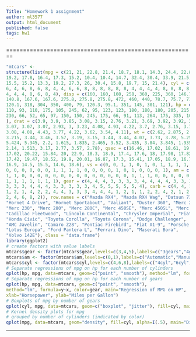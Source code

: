 ```yaml
---
Title: "Homework 1 assignment"
author: ml3577
output: html_document
published: false
tags: hw1
---
```

========================================================
```r
"mtcars" <-
structure(list(mpg = c(21, 21, 22.8, 21.4, 18.7, 18.1, 14.3, 24.4, 22.8, 
19.2, 17.8, 16.4, 17.3, 15.2, 10.4, 10.4, 14.7, 32.4, 30.4, 33.9, 21.5, 
15.5, 15.2, 13.3, 19.2, 27.3, 26, 30.4, 15.8, 19.7, 15, 21.4), cyl = c(6, 
6, 4, 6, 8, 6, 8, 4, 4, 6, 6, 8, 8, 8, 8, 8, 8, 4, 4, 4, 4, 8, 8, 8, 8, 
4, 4, 4, 8, 6, 8, 4), disp = c(160, 160, 108, 258, 360, 225, 360, 146.7, 
140.8, 167.6, 167.6, 275.8, 275.8, 275.8, 472, 460, 440, 78.7, 75.7, 71.1, 
120.1, 318, 304, 350, 400, 79, 120.3, 95.1, 351, 145, 301, 121), hp = c(110, 
110, 93, 110, 175, 105, 245, 62, 95, 123, 123, 180, 180, 180, 205, 215, 
230, 66, 52, 65, 97, 150, 150, 245, 175, 66, 91, 113, 264, 175, 335, 109
), drat = c(3.9, 3.9, 3.85, 3.08, 3.15, 2.76, 3.21, 3.69, 3.92, 3.92, 3.92, 
3.07, 3.07, 3.07, 2.93, 3, 3.23, 4.08, 4.93, 4.22, 3.7, 2.76, 3.15, 3.73, 
3.08, 4.08, 4.43, 3.77, 4.22, 3.62, 3.54, 4.11), wt = c(2.62, 2.875, 2.32, 
3.215, 3.44, 3.46, 3.57, 3.19, 3.15, 3.44, 3.44, 4.07, 3.73, 3.78, 5.25, 
5.424, 5.345, 2.2, 1.615, 1.835, 2.465, 3.52, 3.435, 3.84, 3.845, 1.935, 
2.14, 1.513, 3.17, 2.77, 3.57, 2.78), qsec = c(16.46, 17.02, 18.61, 19.44, 
17.02, 20.22, 15.84, 20, 22.9, 18.3, 18.9, 17.4, 17.6, 18, 17.98, 17.82, 
17.42, 19.47, 18.52, 19.9, 20.01, 16.87, 17.3, 15.41, 17.05, 18.9, 16.7, 
16.9, 14.5, 15.5, 14.6, 18.6), vs = c(0, 0, 1, 1, 0, 1, 0, 1, 1, 1, 1, 
0, 0, 0, 0, 0, 0, 1, 1, 1, 1, 0, 0, 0, 0, 1, 0, 1, 0, 0, 0, 1), am = c(1, 
1, 1, 0, 0, 0, 0, 0, 0, 0, 0, 0, 0, 0, 0, 0, 0, 1, 1, 1, 0, 0, 0, 0, 0, 
1, 1, 1, 1, 1, 1, 1), gear = c(4, 4, 4, 3, 3, 3, 3, 4, 4, 4, 4, 3, 3, 3, 
3, 3, 3, 4, 4, 4, 3, 3, 3, 3, 3, 4, 5, 5, 5, 5, 5, 4), carb = c(4, 4, 1, 
1, 2, 1, 4, 2, 2, 4, 4, 3, 3, 3, 4, 4, 4, 1, 2, 1, 1, 2, 2, 4, 2, 1, 2, 
2, 4, 6, 8, 2)), row.names = c("Mazda RX4", "Mazda RX4 Wag", "Datsun 710", 
"Hornet 4 Drive", "Hornet Sportabout", "Valiant", "Duster 360", "Merc 240D", 
"Merc 230", "Merc 280", "Merc 280C", "Merc 450SE", "Merc 450SL", "Merc 450SLC", 
"Cadillac Fleetwood", "Lincoln Continental", "Chrysler Imperial", "Fiat 128", 
"Honda Civic", "Toyota Corolla", "Toyota Corona", "Dodge Challenger",
"AMC Javelin", "Camaro Z28", "Pontiac Firebird", "Fiat X1-9", "Porsche 914-2",
"Lotus Europa", "Ford Pantera L", "Ferrari Dino", "Maserati Bora",
"Volvo 142E"), class = "data.frame")
library(ggplot2)
# create factors with value labels 
mtcars$gear <- factor(mtcars$gear,levels=c(3,4,5),labels=c("3gears","4gears","5gears")) 
mtcars$am <- factor(mtcars$am,levels=c(0,1),labels=c("Automatic","Manual")) 
mtcars$cyl <- factor(mtcars$cyl,levels=c(4,6,8),labels=c("4cyl","6cyl","8cyl")) 
# Separate regressions of mpg on hp for each number of cylinders
qplot(hp, mpg, data=mtcars, geom=c("point", "smooth"), method="lm", formula=y~x, color=cyl,main="Regression of MPG on HP", xlab="Horsepower", ylab="Miles per Gallon")
# Separate regressions of mpg on hp for each number of gears
qplot(hp, mpg, data=mtcars, geom=c("point", "smooth"), 
method="lm", formula=y~x, color=gear, main="Regression of MPG on HP", 
xlab="Horsepower", ylab="Miles per Gallon")
# Boxplots of mpg by number of gears 
qplot(cyl, mpg, data=mtcars, geom=c("boxplot", "jitter"), fill=cyl, main="Mileage by cylinder Number",xlab="cylinder", ylab="Miles per Gallon")
# Kernel density plots for mpg
# grouped by number of cylinders (indicated by color)
qplot(mpg, data=mtcars, geom="density", fill=cyl, alpha=I(.5), main="Distribution of Gas Milage", xlab="Miles Per Gallon", ylab="Density")
```
---
